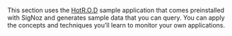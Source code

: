 This section uses the [HotR.O.D](https://github.com/jaegertracing/jaeger/tree/master/examples/hotrod) sample application that comes preinstalled with SigNoz and generates sample data that you can query. You can apply the concepts and techniques you’ll learn to monitor your own applications.